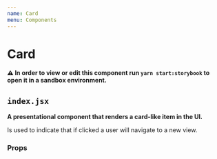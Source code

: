 ```yaml
---
name: Card
menu: Components
---
```





# Card

**⚠️ In order to view or edit this component run `yarn start:storybook` to open it in a sandbox environment.**

## `index.jsx`

**A presentational component that renders a card-like item in the UI.**

Is used to indicate that if clicked a user will navigate to a new view.

### Props

<PropsTable of={Card} />